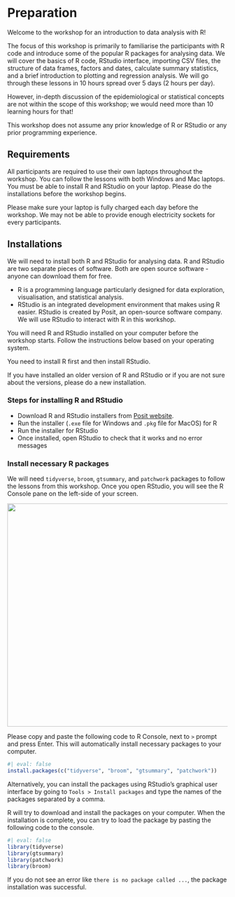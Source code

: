 # Preparation {.unnumbered}

Welcome to the workshop for an introduction to data analysis with R!

The focus of this workshop is primarily to familiarise the participants with R code and introduce some of the popular R packages for analysing data. We will cover the basics of R code, RStudio interface, importing CSV files, the structure of data frames, factors and dates, calculate summary statistics, and a brief introduction to plotting and regression analysis. We will go through these lessons in 10 hours spread over 5 days (2 hours per day).

However, in-depth discussion of the epidemiological or statistical concepts are not within the scope of this workshop; we would need more than 10 learning hours for that!

This workshop does not assume any prior knowledge of R or RStudio or any prior programming experience.

## Requirements

All participants are required to use their own laptops throughout the workshop. You can follow the lessons with both Windows and Mac laptops. You must be able to install R and RStudio on your laptop. Please do the installations before the workshop begins.

Please make sure your laptop is fully charged each day before the workshop. We may not be able to provide enough electricity sockets for every participants.

## Installations

We will need to install both R and RStudio for analysing data. R and RStudio are two separate pieces of software. Both are open source software - anyone can download them for free.

-   R is a programming language particularly designed for data exploration, visualisation, and statistical analysis.
-   RStudio is an integrated development environment that makes using R easier. RStudio is created by Posit, an open-source software company. We will use RStudio to interact with R in this workshop.

You will need R and RStudio installed on your computer before the workshop starts. Follow the instructions below based on your operating system.

You need to install R first and then install RStudio.

If you have installed an older version of R and RStudio or if you are not sure about the versions, please do a new installation.

### Steps for installing R and RStudio

-   Download R and RStudio installers from [Posit website](https://posit.co/download/rstudio-desktop/).
-   Run the installer (`.exe` file for Windows and `.pkg` file for MacOS) for R
-   Run the installer for RStudio
-   Once installed, open RStudio to check that it works and no error messages

### Install necessary R packages

We will need `tidyverse`, `broom`, `gtsummary`, and `patchwork` packages to follow the lessons from this workshop. Once you open RStudio, you will see the R Console pane on the left-side of your screen.

![](images/Screenshot%202023-03-30%20at%201.29.03%20AM.png){fig-alt="RStudio screenshot highlighting console" width="510"}

Please copy and paste the following code to R Console, next to `>` prompt and press Enter. This will automatically install necessary packages to your computer.

```r
#| eval: false
install.packages(c("tidyverse", "broom", "gtsummary", "patchwork"))
```

Alternatively, you can install the packages using RStudio's graphical user interface by going to `Tools > Install packages` and type the names of the packages separated by a comma.

R will try to download and install the packages on your computer. When the installation is complete, you can try to load the package by pasting the following code to the console.

```r
#| eval: false
library(tidyverse)
library(gtsummary)
library(patchwork)
library(broom)
```

If you do not see an error like `there is no package called ...`, the package installation was successful.
